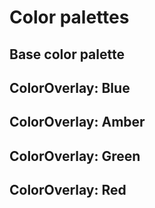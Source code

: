 

<Meta title="Documentation/Color palette" />

# Color palettes

## Base color palette

<Box className={getTheme()}>
  <ColorPalette />
</Box>

## ColorOverlay: Blue

<Box className={variantColorOverlay.blue}>
  <ColorPalette>
    <ColorPalette />
  </ColorPalette>
</Box>

## ColorOverlay: Amber

<Box className={variantColorOverlay.amber}>
  <ColorPalette>
    <ColorPalette />
  </ColorPalette>
</Box>

## ColorOverlay: Green

<Box className={variantColorOverlay.green}>
  <ColorPalette>
    <ColorPalette />
  </ColorPalette>
</Box>

## ColorOverlay: Red

<Box className={variantColorOverlay.red}>
  <ColorPalette>
    <ColorPalette />
  </ColorPalette>
</Box>
